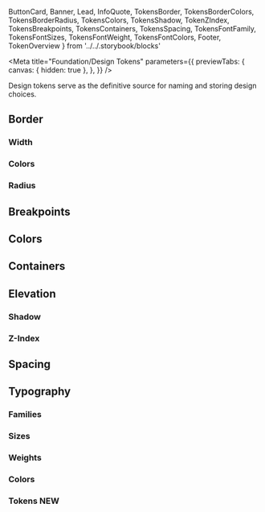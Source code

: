   ButtonCard,
  Banner,
  Lead,
  InfoQuote,
  TokensBorder,
  TokensBorderColors,
  TokensBorderRadius,
  TokensColors,
  TokensShadow,
  TokenZIndex,
  TokensBreakpoints,
  TokensContainers,
  TokensSpacing,
  TokensFontFamily,
  TokensFontSizes,
  TokensFontWeight,
  TokensFontColors,
  Footer,
  TokenOverview
} from '../../.storybook/blocks'

<Meta
  title="Foundation/Design Tokens"
  parameters={{
    previewTabs: {
      canvas: { hidden: true },
    },
  }}
/>

<Banner label="Design Tokens" section="Foundation" color="green" puzzle />

<Lead>
  Design tokens serve as the definitive source for naming and storing design choices.
</Lead>

## Border

### Width

<TokensBorder />

### Colors

<TokensBorderColors />

### Radius

<TokensBorderRadius />

## Breakpoints

<TokensBreakpoints />

## Colors

<TokensColors />

## Containers

<TokensContainers />

## Elevation

### Shadow

<TokensShadow />

### Z-Index

<TokenZIndex />

## Spacing

<TokensSpacing />

## Typography

### Families

<TokensFontFamily />

### Sizes

<TokensFontSizes />

### Weights

<TokensFontWeight />

### Colors

<TokensFontColors />

### Tokens NEW

<TokenOverview />

<Footer />
